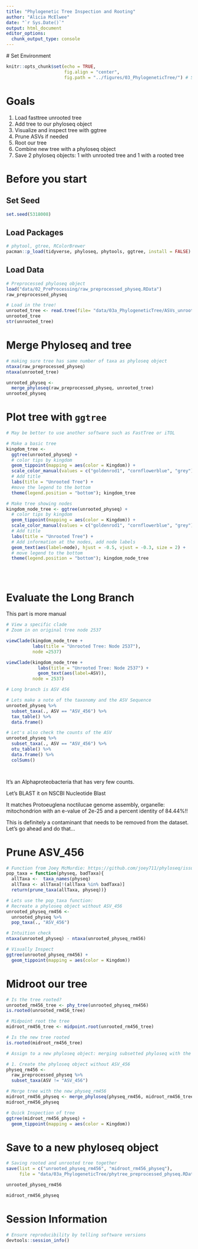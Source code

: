 ```yaml
---
title: "Phylogenetic Tree Inspection and Rooting"
author: "Alicia McElwee"
date: "`r Sys.Date()`"
output: html_document
editor_options: 
  chunk_output_type: console
---
```


 # Set Environment
```r
knitr::opts_chunk$set(echo = TRUE,
                      fig.align = "center",
                      fig.path = "../figures/03_PhylogeneticTree/") # Sends any figure output to this folder
```

# Goals

1. Load fasttree unrooted tree
2. Add tree to our phyloseq object
3. Visualize and inspect tree with ggtree
4. Prune ASVs if needed
5. Root our tree
6. Combine new tree with a phyloseq object
7. Save 2 phyloseq objects: 1 with unrooted tree and 1 with a rooted tree

# Before you start
## Set Seed
```r

set.seed(5318008)

```


## Load Packages
```r
# phytool, gtree, RColorBrewer
pacman::p_load(tidyverse, phyloseq, phytools, ggtree, install = FALSE)

```

## Load Data
```r
# Preprocessed phyloseq object
load("data/02_PreProcessing/raw_preprocessed_physeq.RData")
raw_preprocessed_physeq

# Load in the tree!
unrooted_tree <- read.tree(file= "data/03a_PhylogeneticTree/ASVs_unrooted.tree")
unrooted_tree
str(unrooted_tree)

```


# Merge Phyloseq and tree
```r
# making sure tree has same number of taxa as phyloseq object
ntaxa(raw_preprocessed_physeq)
ntaxa(unrooted_tree)

unrooted_physeq <-
  merge_phyloseq(raw_preprocessed_physeq, unrooted_tree)
unrooted_physeq
```


# Plot tree with  `ggtree`

```r

# May be better to use another software such as FastTree or iTOL

# Make a basic tree
kingdom_tree <- 
  ggtree(unrooted_physeq) + 
  # color tips by kingdom 
  geom_tippoint(mapping = aes(color = Kingdom)) + 
  scale_color_manual(values = c("goldenrod1", "cornflowerblue", "grey")) +
  # Add title 
  labs(title = "Unrooted Tree") + 
  #move the legend to the bottom 
  theme(legend.position = "bottom"); kingdom_tree

# Make tree showing nodes
kingdom_node_tree <- ggtree(unrooted_physeq) +
  # color tips by kingdom
  geom_tippoint(mapping = aes(color = Kingdom)) +
  scale_color_manual(values = c("goldenrod1", "cornflowerblue", "grey"))+
  # Add title
  labs(title = "Unrooted Tree") +
  # Add information at the nodes, add node labels
  geom_text(aes(label=node), hjust = -0.5, vjust = -0.3, size = 2) +
  # move legend to the bottom
  theme(legend.position = "bottom"); kingdom_node_tree





```


# Evaluate the Long Branch 

This part is more manual
```r
# View a specific clade
# Zoom in on original tree node 2537

viewClade(kingdom_node_tree +
          labs(title = "Unrooted Tree: Node 2537"),
          node =2537)

viewClade(kingdom_node_tree +
            labs(title = "Unrooted Tree: Node 2537") +
            geom_text(aes(label=ASV)),
          node = 2537)

# Long branch is ASV 456

# Lets make a note of the taxonomy and the ASV Sequence
unrooted_physeq %>%
  subset_taxa(., ASV == "ASV_456") %>%
  tax_table() %>%
  data.frame()

# Let's also check the counts of the ASV 
unrooted_physeq %>%
  subset_taxa(., ASV == "ASV_456") %>%
  otu_table() %>%
  data.frame() %>%
  colSums()




```

It’s an Alphaproteobacteria that has very few counts.

Let’s BLAST it on NSCBI Nucleotide Blast

It matches Protoeuglena noctilucae genome assembly, organelle: mitochondrion with an e-value of 2e-25 and a percent identity of 84.44%!!

This is definitely a contaminant that needs to be removed from the dataset. Let’s go ahead and do that…

# Prune ASV_456

```r
# Function from Joey McMurdie: https://github.com/joey711/phyloseq/issues/652
pop_taxa = function(physeq, badTaxa){
  allTaxa <-  taxa_names(physeq)
  allTaxa <- allTaxa[!(allTaxa %in% badTaxa)]
  return(prune_taxa(allTaxa, physeq))}

# Lets use the pop_taxa function:
# Recreate a phyloseq object without ASV_456
unrooted_physeq_rm456 <-
  unrooted_physeq %>%
  pop_taxa(., "ASV_456")

# Intuition check
ntaxa(unrooted_physeq) - ntaxa(unrooted_physeq_rm456)

# Visually Inspect
ggtree(unrooted_physeq_rm456) +
  geom_tippoint(mapping = aes(color = Kingdom))


```

# Midroot our tree
```r
# Is the tree rooted?
unrooted_rm456_tree <- phy_tree(unrooted_physeq_rm456)
is.rooted(unrooted_rm456_tree)

# Midpoint root the tree
midroot_rm456_tree <- midpoint.root(unrooted_rm456_tree)

# Is the new tree rooted
is.rooted(midroot_rm456_tree)

# Assign to a new phyloseq object: merging subsetted phyloseq with the new rooted tree

# 1. Create the phyloseq object without ASV_456
physeq_rm456 <-
  raw_preprocessed_physeq %>%
  subset_taxa(ASV != "ASV_456")

# Merge tree with the new physeq_rm456
midroot_rm456_physeq <- merge_phyloseq(physeq_rm456, midroot_rm456_tree)
midroot_rm456_physeq

# Quick Inspection of tree
ggtree(midroot_rm456_physeq) +
  geom_tippoint(mapping = aes(color = Kingdom))

```

# Save to a new phyloseq object
```r
# Saving rooted and unrooted tree together
save(list = c("unrooted_physeq_rm456", "midroot_rm456_physeq"), 
     file = "data/03a_PhylogeneticTree/phytree_preprocessed_physeq.RData")

unrooted_physeq_rm456

midroot_rm456_physeq

```






# Session Information
```r
# Ensure reproducibility by telling software versions
devtools::session_info()

```